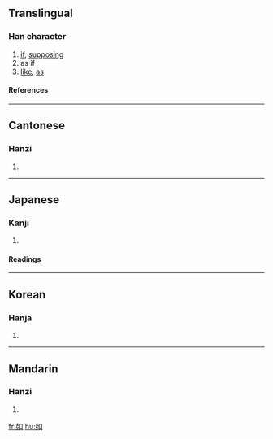 ==Translingual==
{{stroke order|type=animate}}
===Han character===
{{Han char|rn=38|rad=女|as=03|sn=6|four=4640<sub>0</sub>|canj=女口 (VR)}}
# [[if]], [[supposing]]
# as if
# [[like]], [[as]]
====References====
{{Han ref|kx=0255.210|dkj=06060|hdz=21025.090|uh=5982|ud=22914|bh=A670|bd=42608}}
----

==Cantonese==
===Hanzi===
{{yue-hanzi|jyut=|y=yu4}}
# {{defn|Cantonese}}
----
==Japanese==
===Kanji===
{{ja-kanji|grade=c|rs=女03}}
# {{defn|Japanese}} 
====Readings====
{{ja-readings|on=[[じょ]] (jo), [[にょ]] (nyo)|kun=[[ごとく]] (gotoku), [[しく]] (shiku), [[ゆく]] (yuku)}}
----
==Korean==
===Hanja===
{{ko-hanja|hangeul=여|eumhun=같을|rv=yeo|mr=yŏ}}
# {{defn|Korean}}
----

==Mandarin==
===Hanzi===
{{cmn-hanzi|pin=[[rú]] (ru2)|wg=ju<sup>2</sup>}}
# {{defn|Mandarin}}

[[fr:如]]
[[hu:如]]